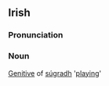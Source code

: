 ==Irish==
===Pronunciation===
{{IPA|[ˈsuːgərhə]}}
===Noun===
[[Genitive]] of [[súgradh]] '[[play]]ing'